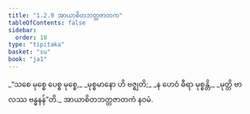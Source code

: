 ```yaml
---
title: "1.2.9 အာယာစိတဘတ္တဇာတက"
tableOfContents: false
sidebar:
  order: 10
type: "tipitaka"
basket: "su"
book: "ja1"
---
```



<DynamicBreadcrumb />

<Division number="19" book="ja1">

<Paragraph number="40" type="verses" book="ja1">
_“သစေ မုစ္စေ ပေစ္စ မုစ္စေ,_  
_မုစ္စမာနော ဟိ ဗဇ္ဈတိ;_  
_န ဟေဝံ ဓီရာ မုစ္စန္တိ,_  
_မုတ္တိ ဗာလဿ ဗန္ဓနန်”တိ._  


</Paragraph>
</Division>

<Paragraph number="41" type="center" book="ja1">
အာယာစိတဘတ္တဇာတကံ နဝမံ.
</Paragraph>